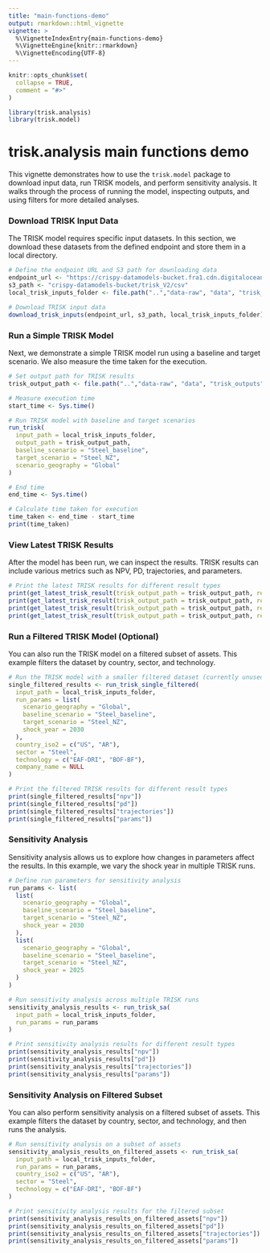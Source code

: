 ```yaml
---
title: "main-functions-demo"
output: rmarkdown::html_vignette
vignette: >
  %\VignetteIndexEntry{main-functions-demo}
  %\VignetteEngine{knitr::rmarkdown}
  %\VignetteEncoding{UTF-8}
---
```


```r
knitr::opts_chunk$set(
  collapse = TRUE,
  comment = "#>"
)
```

```r
library(trisk.analysis)
library(trisk.model)
```

# trisk.analysis main functions demo

This vignette demonstrates how to use the `trisk.model` package to download input data, run TRISK models, and perform sensitivity analysis. It walks through the process of running the model, inspecting outputs, and using filters for more detailed analyses.


### Download TRISK Input Data

The TRISK model requires specific input datasets. In this section, we download these datasets from the defined endpoint and store them in a local directory.

```r
# Define the endpoint URL and S3 path for downloading data
endpoint_url <- "https://crispy-datamodels-bucket.fra1.cdn.digitaloceanspaces.com"
s3_path <- "crispy-datamodels-bucket/trisk_V2/csv"
local_trisk_inputs_folder <- file.path("..","data-raw", "data", "trisk_inputs")

# Download TRISK input data
download_trisk_inputs(endpoint_url, s3_path, local_trisk_inputs_folder)
```

### Run a Simple TRISK Model

Next, we demonstrate a simple TRISK model run using a baseline and target scenario. We also measure the time taken for the execution.

```r
# Set output path for TRISK results
trisk_output_path <- file.path("..","data-raw", "data", "trisk_outputs")

# Measure execution time
start_time <- Sys.time()

# Run TRISK model with baseline and target scenarios
run_trisk(
  input_path = local_trisk_inputs_folder,
  output_path = trisk_output_path,
  baseline_scenario = "Steel_baseline",
  target_scenario = "Steel_NZ",
  scenario_geography = "Global"
)

# End time
end_time <- Sys.time()

# Calculate time taken for execution
time_taken <- end_time - start_time
print(time_taken)
```

### View Latest TRISK Results

After the model has been run, we can inspect the results. TRISK results can include various metrics such as NPV, PD, trajectories, and parameters.

```r
# Print the latest TRISK results for different result types
print(get_latest_trisk_result(trisk_output_path = trisk_output_path, result_type = "npv"))
print(get_latest_trisk_result(trisk_output_path = trisk_output_path, result_type = "pd"))
print(get_latest_trisk_result(trisk_output_path = trisk_output_path, result_type = "trajectories"))
print(get_latest_trisk_result(trisk_output_path = trisk_output_path, result_type = "params"))
```

### Run a Filtered TRISK Model (Optional)

You can also run the TRISK model on a filtered subset of assets. This example filters the dataset by country, sector, and technology.

```r
# Run the TRISK model with a smaller filtered dataset (currently unused)
single_filtered_results <- run_trisk_single_filtered(
  input_path = local_trisk_inputs_folder,
  run_params = list(
    scenario_geography = "Global",
    baseline_scenario = "Steel_baseline",
    target_scenario = "Steel_NZ",
    shock_year = 2030
  ),
  country_iso2 = c("US", "AR"),
  sector = "Steel",
  technology = c("EAF-DRI", "BOF-BF"),
  company_name = NULL
)

# Print the filtered TRISK results for different result types
print(single_filtered_results["npv"])
print(single_filtered_results["pd"])
print(single_filtered_results["trajectories"])
print(single_filtered_results["params"])
```

### Sensitivity Analysis

Sensitivity analysis allows us to explore how changes in parameters affect the results. In this example, we vary the shock year in multiple TRISK runs.

```r
# Define run parameters for sensitivity analysis
run_params <- list(
  list(
    scenario_geography = "Global",
    baseline_scenario = "Steel_baseline",
    target_scenario = "Steel_NZ",
    shock_year = 2030
  ),
  list(
    scenario_geography = "Global",
    baseline_scenario = "Steel_baseline",
    target_scenario = "Steel_NZ",
    shock_year = 2025
  )
)

# Run sensitivity analysis across multiple TRISK runs
sensitivity_analysis_results <- run_trisk_sa(
  input_path = local_trisk_inputs_folder,
  run_params = run_params
)

# Print sensitivity analysis results for different result types
print(sensitivity_analysis_results["npv"])
print(sensitivity_analysis_results["pd"])
print(sensitivity_analysis_results["trajectories"])
print(sensitivity_analysis_results["params"])
```

### Sensitivity Analysis on Filtered Subset

You can also perform sensitivity analysis on a filtered subset of assets. This example filters the dataset by country, sector, and technology, and then runs the analysis.

```r
# Run sensitivity analysis on a subset of assets
sensitivity_analysis_results_on_filtered_assets <- run_trisk_sa(
  input_path = local_trisk_inputs_folder,
  run_params = run_params,
  country_iso2 = c("US", "AR"),
  sector = "Steel",
  technology = c("EAF-DRI", "BOF-BF")
)

# Print sensitivity analysis results for the filtered subset
print(sensitivity_analysis_results_on_filtered_assets["npv"])
print(sensitivity_analysis_results_on_filtered_assets["pd"])
print(sensitivity_analysis_results_on_filtered_assets["trajectories"])
print(sensitivity_analysis_results_on_filtered_assets["params"])
```
